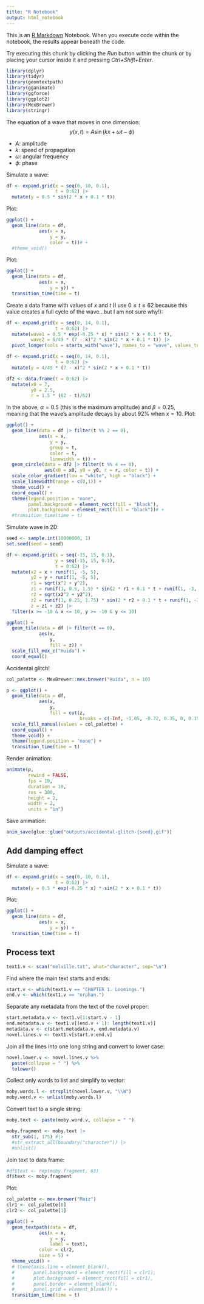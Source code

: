 ```yaml
---
title: "R Notebook"
output: html_notebook
---
```


This is an [R Markdown](http://rmarkdown.rstudio.com) Notebook. When you execute code within the notebook, the results appear beneath the code. 

Try executing this chunk by clicking the *Run* button within the chunk or by placing your cursor inside it and pressing *Ctrl+Shift+Enter*. 

```r
library(dplyr)
library(tidyr)
library(geomtextpath)
library(gganimate)
library(ggforce)
library(ggplot2)
library(MexBrewer)
library(stringr)
```

The equation of a wave that moves in one dimension:
$$
y(x, t) = A\sin(kx + \omega t - \phi)
$$

- $A$: amplitude
- $k$: speed of propagation
- $\omega$: angular frequency
- $\phi$: phase

Simulate a wave:
```r
df <- expand.grid(x = seq(0, 10, 0.1),
                  t = 0:62) |>
  mutate(y = 0.5 * sin(2 * x + 0.1 * t))
```

Plot:
```r
ggplot() + 
  geom_line(data = df,
            aes(x = x, 
                y = y,
                color = t))# +
  #theme_void()
```

Plot:
```r
ggplot() + 
  geom_line(data = df,
            aes(x = x, 
                y = y)) +
  transition_time(time = t)
```


Create a data frame with values of $x$ and $t$ (I use $0 \le t \le 62$ because this value creates a full cycle of the wave...but I am not sure why!):
```r
df <- expand.grid(x = seq(0, 14, 0.1),
                  t = 0:62) |>
  mutate(wave1 = 0.5 * exp(-0.25 * x) * sin(2 * x + 0.1 * t),
         wave2 = 8/49 * (7 - x)^2 * sin(2 * x + 0.1 * t)) |>
  pivot_longer(cols = starts_with("wave"), names_to = "wave", values_to = "y")
```

```r
df <- expand.grid(x = seq(0, 14, 0.1),
                  t = 0:62) |>
  mutate(y = 4/49 * (7 - x)^2 * sin(2 * x + 0.1 * t))

df2 <- data.frame(t = 0:62) |>
  mutate(x0 = 7,
         y0 = 2.5,
         r = 1.5 * (62 - t)/62)
```

In the above, $\alpha = 0.5$ (this is the maximum amplitude) and $\beta = 0.25$, meaning that the wave's amplitude decays by about 92% when $x=10$. Plot:
```r
ggplot() + 
  geom_line(data = df |> filter(t %% 2 == 0),
            aes(x = x, 
                y = y,
                group = t,
                color = t,
                linewidth = t)) +
  geom_circle(data = df2 |> filter(t %% 4 == 0),
              aes(x0 = x0, y0 = y0, r = r, color = t)) +
  scale_color_gradient(low = "white", high = "black") +
  scale_linewidth(range = c(0,1)) +
  theme_void() +
  coord_equal() +
  theme(legend.position = "none",
        panel.background = element_rect(fill = "black"),
        plot.background = element_rect(fill = "black"))# +
  #transition_time(time = t)
```


Simulate wave in 2D:
```r
seed <- sample.int(10000000, 1)
set.seed(seed = seed)

df <- expand.grid(x = seq(-15, 15, 0.1),
                  y = seq(-15, 15, 0.1),
                  t = 0:62) |>
  mutate(x2 = x + runif(1, -5, 5),
         y2 = y + runif(1, -5, 5), 
         r1 = sqrt(x^2 + y^2),
         z1 = runif(1, 0.5, 1.5) * sin(2 * r1 + 0.1 * t + runif(1, -3, 3)),
         r2 = sqrt(x2^2 + y2^2),
         z2 = runif(1, 0.25, 1.75) * sin(2 * r2 + 0.1 * t + runif(1, -3, 3)),
         z = z1 + z2) |>
  filter(x >= -10 & x <= 10, y >= -10 & y <= 10)

```

```r
ggplot() +
  geom_tile(data = df |> filter(t == 0),
            aes(x, 
                y, 
                fill = z)) + 
  scale_fill_mex_c("Huida") +
  coord_equal()
```


Accidental glitch!
```r
col_palette <- MexBrewer::mex.brewer("Huida", n = 10)

p <- ggplot() +
  geom_tile(data = df,
            aes(x, 
                y, 
                fill = cut(z, 
                           breaks = c(-Inf, -1.05, -0.72, 0.35, 0, 0.15, 0.55, 0.93, 1.07, Inf)))) + 
  scale_fill_manual(values = col_palette) +
  coord_equal() + 
  theme_void() +
  theme(legend.position = "none") +
  transition_time(time = t)
```


Render animation:
```r
animate(p, 
        rewind = FALSE,
        fps = 10,
        duration = 10,
        res = 300,
        height = 2, 
        width = 2, 
        units = "in")
```

Save animation:
```r
anim_save(glue::glue("outputs/accidental-glitch-{seed}.gif"))
```

## Add damping effect

Simulate a wave:
```r
df <- expand.grid(x = seq(0, 10, 0.1),
                  t = 0:62) |>
  mutate(y = 0.5 * exp(-0.25 * x) * sin(2 * x + 0.1 * t))
```

Plot:
```r
ggplot() + 
  geom_line(data = df,
            aes(x = x, 
                y = y)) +
  transition_time(time = t)
```


## Process text

```r
text1.v <- scan("melville.txt", what="character", sep="\n")
```

Find where the main text starts and ends:
```r
start.v <- which(text1.v == "CHAPTER 1. Loomings.")
end.v <- which(text1.v == "orphan.")
```

Separate any metadata from the text of the novel proper:
```r
start.metadata.v <- text1.v[1:start.v - 1]
end.metadata.v <- text1.v[(end.v + 1): length(text1.v)]
metadata.v <- c(start.metadata.v, end.metadata.v)
novel.lines.v <- text1.v[start.v:end.v]
```

Join all the lines into one long string and convert to lower case:
```r
novel.lower.v <- novel.lines.v %>%
  paste(collapse = " ") %>%
  tolower()
```

Collect only words to list and simplify to vector:
```r
moby.words.l <- strsplit(novel.lower.v, "\\W")
moby.word.v <- unlist(moby.words.l)
```

Convert text to a single string:
```r
moby.text <- paste(moby.word.v, collapse = " ")
```

```r
moby.fragment <- moby.text |>
  str_sub(1, 175) #|> 
  #str_extract_all(boundary("character")) |> 
  #unlist()
```

Join text to data frame:
```r
#df$text <- rep(moby.fragment, 63)
df$text <- moby.fragment
```

Plot:
```r
col_palette <- mex.brewer("Maiz")
clr1 <- col_palette[8]
clr2 <- col_palette[1]

ggplot() + 
  geom_textpath(data = df,
            aes(x = x, 
                y = y,
                label = text),
            color = clr2,
            size = 5) +
  theme_void() +
  # theme(axis.line = element_blank(),
  #       panel.background = element_rect(fill = clr1),
  #       plot.background = element_rect(fill = clr1),
  #       panel.border = element_blank(),
  #       panel.grid = element_blank()) +
  transition_time(time = t)
```

